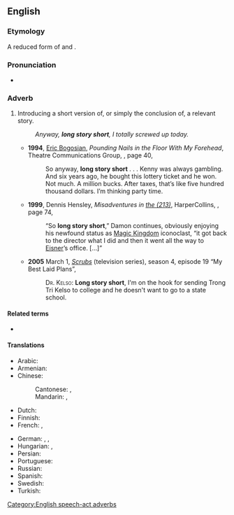 ==English==

===Etymology===
A reduced form of {{m|en|to cut a long story short}} and {{m|en|to make a long story short}}.

===Pronunciation===
* {{audio|en|En-au-long story short.ogg|Audio (AU)}}

===Adverb===
{{head|en|adverb}}

# {{lb|en|idiomatic}} Introducing a short version of, or simply the conclusion of, a relevant story.
#: ''Anyway, '''long story short''', I totally screwed up today.''
#* '''1994''', [[w:Eric Bogosian|Eric Bogosian]], ''Pounding Nails in the Floor With My Forehead'', Theatre Communications Group, {{ISBN|1-55936-096-8}}, page 40,
#*: So anyway, '''long story short''' . . . <!-- ellipsis in original --> Kenny was always gambling. And six years ago, he bought this lottery ticket and he won. Not much. A million bucks. After taxes, that’s like five hundred thousand dollars. I’m thinking party time.
#* '''1999''', Dennis Hensley, ''Misadventures in [[w:Area code 213|the (213)]]'',<sup >[http://books.google.com/books?id=EmUaVkRgMLsC ]</sup > HarperCollins, {{ISBN|0-688-17128-1}}, page 74,
#*: “So '''long story short''',” Damon continues, obviously enjoying his newfound status as [[w:Magic Kingdom|Magic Kingdom]] iconoclast, “it got back to the director what I did and then it went all the way to [[w:Michael Eisner|Eisner]]’s office. […]”
#* '''2005''' March 1, ''[[w:Scrubs (TV series)|Scrubs]]'' (television series), season 4, episode 19 “My Best Laid Plans”,
#*: <span style="font-variant:small-caps">Dr. Kelso:</span> '''Long story short''', I'm on the hook for sending Trong Tri Kelso to college and he doesn't want to go to a state school.

====Related terms====
* {{l|en|it's a long story}}

====Translations====
{{trans-top|Introducing a short version of, or simply the conclusion of, an involved story}}
* Arabic: {{t|ar|القصة بإختصار}}
* Armenian: {{t|hy|կարճ ասած}}
* Chinese:
*: Cantonese: {{t|yue|長話短說|sc=Hani}}, {{t|yue|长话短说|tr=coeng4 waa6 dyun2 syut3|sc=Hani}}
*: Mandarin: {{t+|cmn|長話短說|sc=Hani}}, {{t+|cmn|长话短说|tr=chánghuàduǎnshuō|sc=Hani}}
* Dutch: {{t|nl|lang verhaal kort}}
* Finnish: {{t-needed|fi}}
* French: {{t|fr|pour faire court}}, {{t+|fr|en résumé}}
{{trans-mid}}
* German: {{t|de|kurz gesagt}}, {{t|de|kurz und gut}}, {{t+|de|lange Rede, kurzer Sinn}}
* Hungarian: {{t+|hu|egy szó mint száz}}, {{t|hu|elég az hozzá, hogy}}
* Persian: {{t|fa|خلاصه ، القصه ، آخر سر اینکه|sc=fa-Arab}}
* Portuguese: {{t|pt|trocando em miúdos}}
* Russian: {{t|ru|коро́че говоря́}}
* Spanish: {{t|es|en resumen}}
* Swedish: {{t+|sv|kort och gott}}
* Turkish: {{t+|tr|uzun lafın kısası}}
{{trans-bottom}}

[[Category:English speech-act adverbs]]